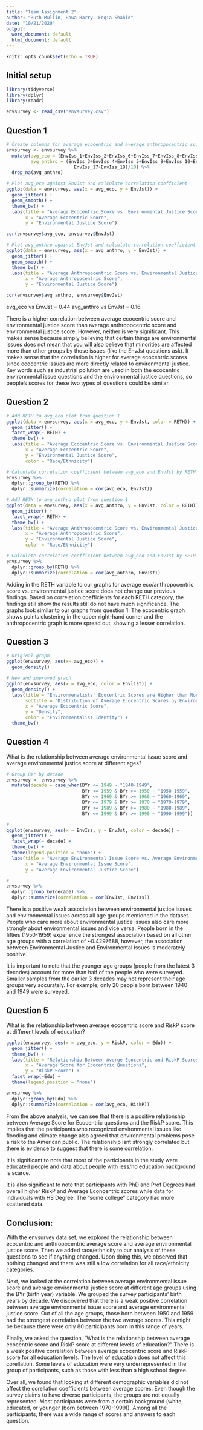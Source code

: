 ```yaml
---
title: "Team Assignment 2"
author: "Ruth Mullin, Hawa Barry, Foqia Shahid"
date: "10/21/2020"
output:
  word_document: default
  html_document: default
---
```


```r
knitr::opts_chunk$set(echo = TRUE)
```

## Initial setup
```r
library(tidyverse)
library(dplyr)
library(readr)

envsurvey <- read_csv("envsurvey.csv")
```

## Question 1
```r
# Create columns for average ecocentric and average anthropocentric scores
envsurvey <- envsurvey %>%
  mutate(avg_eco = (EnvIss_1+EnvIss_2+EnvIss_6+EnvIss_7+EnvIss_8+EnvIss_13+EnvIss_15+EnvIss_16)/8,
         avg_anthro = (EnvIss_3+EnvIss_4+EnvIss_5+EnvIss_9+EnvIss_10+EnvIss_11+EnvIss_12+EnvIss_14+
                         EnvIss_17+EnvIss_18)/10) %>%
  drop_na(avg_anthro) 

# Plot avg_eco against EnvJst and calculate correlation coefficient
ggplot(data = envsurvey, aes(x = avg_eco, y = EnvJst)) +
  geom_jitter() +
  geom_smooth() +
  theme_bw() +
  labs(title = "Average Ecocentric Score vs. Environmental Justice Score",
       x = "Average Ecocentric Score",
       y = "Environmental Justice Score")

cor(envsurvey$avg_eco, envsurvey$EnvJst)

# Plot avg_anthro against EnvJst and calculate correlation coefficient
ggplot(data = envsurvey, aes(x = avg_anthro, y = EnvJst)) +
  geom_jitter() +
  geom_smooth() +
  theme_bw() +
  labs(title = "Average Anthropocentric Score vs. Environmental Justice Score",
       x = "Average Anthropocentric Score",
       y = "Environmental Justice Score")

cor(envsurvey$avg_anthro, envsurvey$EnvJst) 
```
evg_eco vs EnvJst = 0.44
avg_anthro vs EnvJst = 0.16

There is a higher correlation between average ecocentric score and environmental justice score than average anthropocentric score and environmental justice score. However, neither is very significant. This makes sense because simply believing that certain things are environmental issues does not mean that you will also believe that minorities are affected more than other groups by those issues (like the EnvJst questions ask). It makes sense that the correlation is higher for average ecocentric scores since ecocentric issues are more directly related to environmental justice. Key words such as industrial pollution are used in both the ecocentric environmental issue questions and the environmental justice questions, so people’s scores for these two types of questions could be similar. 

## Question 2
```r
# Add RETH to avg_eco plot from question 1
ggplot(data = envsurvey, aes(x = avg_eco, y = EnvJst, color = RETH)) +
  geom_jitter() +
  facet_wrap(~ RETH) +
  theme_bw() +
  labs(title = "Average Ecocentric Score vs. Environmental Justice Score\nfor Each Race/Ethnicity",
       x = "Average Ecocentric Score",
       y = "Environmental Justice Score",
       color = "Race/Ethnicity")

# Calculate correlation coefficient between avg_eco and EnvJst by RETH
envsurvey %>%
  dplyr::group_by(RETH) %>%
  dplyr::summarize(correlation = cor(avg_eco, EnvJst))

# Add RETH to avg_anthro plot from question 1
ggplot(data = envsurvey, aes(x = avg_anthro, y = EnvJst, color = RETH)) +
  geom_jitter() +
  facet_wrap(~ RETH) +
  theme_bw() +
  labs(title = "Average Anthropocentric Score vs. Environmental Justice Score\nfor Each Race/Ethnicity",
       x = "Average Anthropocentric Score",
       y = "Environmental Justice Score",
       color = "Race/Ethnicity")

# Calculate correlation coefficient between avg_eco and EnvJst by RETH
envsurvey %>%
  dplyr::group_by(RETH) %>%
  dplyr::summarize(correlation = cor(avg_anthro, EnvJst))
```
Adding in the RETH variable to our graphs for average eco/anthropocentric score vs. environmental justice score does not change our previous findings. Based on correlation coefficients for each RETH category, the findings still show the results still do not have much significance. The graphs look similar to our graphs from question 1. The ecocentric graph shows points clustering in the upper right-hand corner and the anthropocentric graph is more spread out, showing a lesser correlation. 

## Question 3
```r
# Original graph
ggplot(envsurvey, aes(x= avg_eco)) +
  geom_density()

# New and improved graph
ggplot(envsurvey, aes(x = avg_eco, color = Envlist)) +
  geom_density() +
  labs(title = "Environmenalists' Ecocentric Scores are Higher than Non-environmentalists'", 
       subtitle = "Distribution of Average Ecocentric Scores by Environmental Identity", 
       x = "Average Ecocentric Score", 
       y = "Density", 
       color = "Environmentalist Identity") +
  theme_bw()
```

## Question 4
What is the relationship between average environmental issue score and average environmental justice score at different ages?
```r
# Group BYr by decade
envsurvey <- envsurvey %>%
  mutate(decade = case_when(BYr <= 1949 ~ "1940-1949",
                            BYr <= 1959 & BYr >= 1950 ~ "1950-1959",
                            BYr <= 1969 & BYr >= 1960 ~ "1960-1969",
                            BYr <= 1979 & BYr >= 1970 ~ "1970-1979",
                            BYr <= 1989 & BYr >= 1980 ~ "1980-1989",
                            BYr <= 1999 & BYr >= 1990 ~ "1990-1999"))

#
ggplot(envsurvey, aes(x = EnvIss, y = EnvJst, color = decade)) +
  geom_jitter() +
  facet_wrap(~ decade) +
  theme_bw() +
  theme(legend.position = "none") +
  labs(title = "Average Environmental Issue Score vs. Average Environmental Justice Score\nAcross Age Groups",
       x = "Average Environmental Issue Score",
       y = "Average Environmental Justice Score")

#
envsurvey %>%
  dplyr::group_by(decade) %>%
  dplyr::summarize(correlation = cor(EnvJst, EnvIss))
```
There is a positive weak association between environmental justice issues and environmental issues across all age groups mentioned in the dataset. People who care more about environmental justice issues also care more strongly about environmental issues and vice versa. People born in the fifties (1950-1959) experience the strongest association based on all other age groups with a correlation of ~0.4297688, however, the association between Environmental Justice and Environmental Issues is moderately positive.

It is important to note that the younger age groups (people from the latest 3 decades) account for more than half of the people who were surveyed. Smaller samples from the earlier 3 decades may not represent their age groups very accurately. For example, only 20 people born between 1940 and 1949 were surveyed.

## Question 5
What is the relationship between average ecocentric score and RiskP score at different levels of education?
```r
ggplot(envsurvey, aes(x = avg_eco, y = RiskP, color = Edu)) +
  geom_jitter() +
  theme_bw() +
  labs(title = "Relationship Between Averge Ecocentric and RiskP Scores\nfor Different Levels of Education",
       x = "Average Score for Ecocentric Questions",
       y = "RiskP Score") +
  facet_wrap(~Edu) +
  theme(legend.position = "none")

envsurvey %>%
  dplyr::group_by(Edu) %>%
  dplyr::summarize(correlation = cor(avg_eco, RiskP))
```
From the above analysis, we can see that there is a positive relationship between Average Score for Ecocentric questions and the RiskP score. This implies that the participants who recognized environmental issues like flooding and climate change also agreed that environmental problems pose a risk to the American public. The relationship isnt strongly correlated but there is evidence to suggest that there is some correlation.

It is significant to note that most of the participants in the study were educated people and data about people with less/no education background is scarce.

It is also significant to note that participants with PhD and Prof Degrees had overall higher RiskP and Average Econcentric scores while data for individuals with HS Degree. The "some college" category had more scattered data.

## Conclusion:
With the envsurvey data set, we explored the relationship between ecocentric and anthropocentric average score and average environmental justice score. Then we added race/ethnicity to our analysis of these questions to see if anything changed. Upon doing this, we observed that nothing changed and there was still a low correlation for all race/ethnicity categories. 

Next, we looked at the correlation between average environmental issue score and average environmental justice score at different age groups using the BYr (birth year) variable. We grouped the survey participants' birth years by decade. We discovered that there is a weak positive correlation between average environmental issue score and average environmental justice score. Out of all the age groups, those born between 1950 and 1959 had the strongest correlation between the two average scores. This might be because there were only 80 participants born in this range of years.

Finally, we asked the question, "What is the relationship between average ecocentric score and RiskP score at different levels of education?" There is a weak positive correlation between average ecocentric score and RiskP score for all education levels. The level of education does not affect this corellation. Some levels of education were very underrepresented in the group of participants, such as those with less than a high school degree.

Over all, we found that looking at different demographic variables did not affect the corellation coefficients between average scores. Even though the survey claims to have diverse participants, the groups are not equally represented. Most participants were from a certain background (white, educated, or younger (born between 1970-1999)). Among all the participants, there was a wide range of scores and answers to each question. 